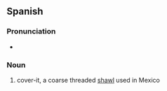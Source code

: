 ==Spanish==

===Pronunciation===
* {{SAMPA|/"ta.pa.lo/}}

===Noun===
{{infl|es|noun}}

# cover-it, a coarse threaded [[shawl]] used in Mexico